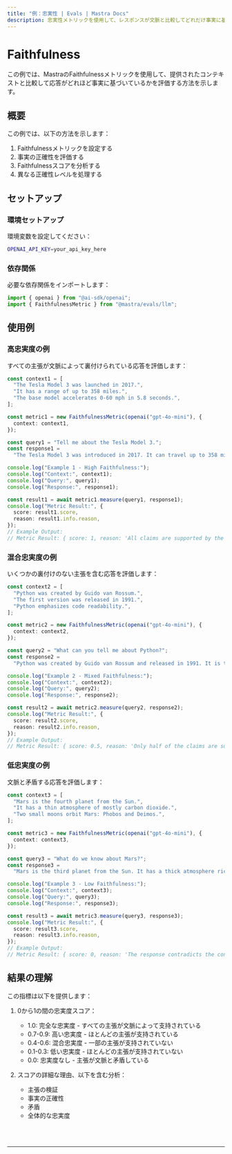 ```yaml
---
title: "例：忠実性 | Evals | Mastra Docs"
description: 忠実性メトリックを使用して、レスポンスが文脈と比較してどれだけ事実に基づいているかを評価する例。
---
```



# Faithfulness

この例では、MastraのFaithfulnessメトリックを使用して、提供されたコンテキストと比較して応答がどれほど事実に基づいているかを評価する方法を示します。

## 概要

この例では、以下の方法を示します：

1. Faithfulnessメトリックを設定する
2. 事実の正確性を評価する
3. Faithfulnessスコアを分析する
4. 異なる正確性レベルを処理する

## セットアップ

### 環境セットアップ

環境変数を設定してください：

```bash filename=".env"
OPENAI_API_KEY=your_api_key_here
```

### 依存関係

必要な依存関係をインポートします：

```typescript copy showLineNumbers filename="src/index.ts"
import { openai } from "@ai-sdk/openai";
import { FaithfulnessMetric } from "@mastra/evals/llm";
```

## 使用例

### 高忠実度の例

すべての主張が文脈によって裏付けられている応答を評価します：

```typescript copy showLineNumbers{5} filename="src/index.ts"
const context1 = [
  "The Tesla Model 3 was launched in 2017.",
  "It has a range of up to 358 miles.",
  "The base model accelerates 0-60 mph in 5.8 seconds.",
];

const metric1 = new FaithfulnessMetric(openai("gpt-4o-mini"), {
  context: context1,
});

const query1 = "Tell me about the Tesla Model 3.";
const response1 =
  "The Tesla Model 3 was introduced in 2017. It can travel up to 358 miles on a single charge and the base version goes from 0 to 60 mph in 5.8 seconds.";

console.log("Example 1 - High Faithfulness:");
console.log("Context:", context1);
console.log("Query:", query1);
console.log("Response:", response1);

const result1 = await metric1.measure(query1, response1);
console.log("Metric Result:", {
  score: result1.score,
  reason: result1.info.reason,
});
// Example Output:
// Metric Result: { score: 1, reason: 'All claims are supported by the context.' }
```

### 混合忠実度の例

いくつかの裏付けのない主張を含む応答を評価します：

```typescript copy showLineNumbers{31} filename="src/index.ts"
const context2 = [
  "Python was created by Guido van Rossum.",
  "The first version was released in 1991.",
  "Python emphasizes code readability.",
];

const metric2 = new FaithfulnessMetric(openai("gpt-4o-mini"), {
  context: context2,
});

const query2 = "What can you tell me about Python?";
const response2 =
  "Python was created by Guido van Rossum and released in 1991. It is the most popular programming language today and is used by millions of developers worldwide.";

console.log("Example 2 - Mixed Faithfulness:");
console.log("Context:", context2);
console.log("Query:", query2);
console.log("Response:", response2);

const result2 = await metric2.measure(query2, response2);
console.log("Metric Result:", {
  score: result2.score,
  reason: result2.info.reason,
});
// Example Output:
// Metric Result: { score: 0.5, reason: 'Only half of the claims are supported by the context.' }
```

### 低忠実度の例

文脈と矛盾する応答を評価します：

```typescript copy showLineNumbers{57} filename="src/index.ts"
const context3 = [
  "Mars is the fourth planet from the Sun.",
  "It has a thin atmosphere of mostly carbon dioxide.",
  "Two small moons orbit Mars: Phobos and Deimos.",
];

const metric3 = new FaithfulnessMetric(openai("gpt-4o-mini"), {
  context: context3,
});

const query3 = "What do we know about Mars?";
const response3 =
  "Mars is the third planet from the Sun. It has a thick atmosphere rich in oxygen and nitrogen, and is orbited by three large moons.";

console.log("Example 3 - Low Faithfulness:");
console.log("Context:", context3);
console.log("Query:", query3);
console.log("Response:", response3);

const result3 = await metric3.measure(query3, response3);
console.log("Metric Result:", {
  score: result3.score,
  reason: result3.info.reason,
});
// Example Output:
// Metric Result: { score: 0, reason: 'The response contradicts the context.' }
```

## 結果の理解

この指標は以下を提供します：

1. 0から1の間の忠実度スコア：

   - 1.0: 完全な忠実度 - すべての主張が文脈によって支持されている
   - 0.7-0.9: 高い忠実度 - ほとんどの主張が支持されている
   - 0.4-0.6: 混合忠実度 - 一部の主張が支持されていない
   - 0.1-0.3: 低い忠実度 - ほとんどの主張が支持されていない
   - 0.0: 忠実度なし - 主張が文脈と矛盾している

2. スコアの詳細な理由、以下を含む分析：
   - 主張の検証
   - 事実の正確性
   - 矛盾
   - 全体的な忠実度

<br />
<br />
<hr className="dark:border-[#404040] border-gray-300" />
<br />
<br />
<GithubLink
  link={
    "https://github.com/mastra-ai/mastra/blob/main/examples/basics/evals/faithfulness"
  }
/>
